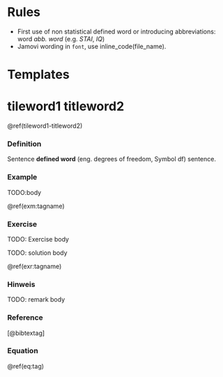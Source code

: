 # Rules

- First use of non statistical defined word or introducing abbreviations: word _abb. word_ (e.g. _STAI_, _IQ_)
- Jamovi wording in `font`, use inline_code(file_name).




# Templates

# tileword1 titleword2 {#tileword1-titleword2}
\@ref(tileword1-titleword2)


### Definition
[Sentence **defined word** (eng. degrees of freedom, Symbol df)  sentence.]{.customdef #customdef-tagname} 

### Example 
:::{.example #tagname name="TODO: displayed name"}
TODO:body
:::
\@ref(exm:tagname)


### Exercise
::: {.exercise  #tagname}
<!-- 
Ziel: 
- 
-->
TODO: Exercise body
:::

:::{.solution}
TODO: solution body
:::

\@ref(exr:tagname)

### Hinweis
::::{.caution data-latex=""}
::: {.remark}
TODO: remark body
:::
::::

### Reference
[@bibtextag]

### Equation
\begin{equation}
t = \frac{\bar{x}-\mu}{\frac{s}{\sqrt{n}}}
(\#eq:tag)
\end{equation}

\@ref(eq:tag)